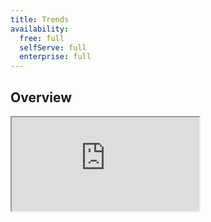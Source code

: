 ```yaml
---
title: Trends
availability:
  free: full
  selfServe: full
  enterprise: full
---
```





## Overview
<iframe
    src="https://www.youtube-nocookie.com/embed/2jQco8hEvTI?start=493"
    className="rounded shadow-xl"
/>

Trends insights enable you to plot data from people, events, and properties in numerous ways, such as on linear line charts, bar charts, area charts, pie charts, and tables. 

They're useful for finding patterns in your data, as well as monitoring your product to ensure everything is running smoothly.

Trends is the default insight type in PostHog.

## What can you learn from trends?

You can:

- Track how your most important metrics change over time.
- Identify long-term patterns, or cycles in your usage.
- Compare the usage of different features side-by-side.
- Identify and create cohorts of users based on when they performed events.
- Determine how a specific change affects usage or engagement with your product.
- Analyze how the _properties of events_ vary over time using aggregation (sum, average, etc).

You can also visualize the same data points in a variety of ways. 

Below is the number of active viewers on Hogflix, an imaginary streaming service for hedgehogs.

IMAGE HERE

This is a number chart, which is useful for seeing the total of all events in a given period, and how it's changed compared to the previous period.

[IMAGE HERE]

Above is the same metric, active viewers of Hogflix, over the last 90 days and grouped by week.

[IMAGE HERE]

And you can break down these users by properties, like in the above bar chart that shows Hogflix viewers broken down by country.

Read the [chart types docs](LINK HERE) for a summary of all supported visualizations.

## Getting started

### 1. Creating a new trend

To create a new trend insight, navigate to the [Product analytics](https://us.posthog.com/insights) tab in the sidebar, where you can also view a list of all your saved insights. 

Next, click the 'New insight' button in the top right – you can also click the `+` symbol next to 'Product analytics' n the sidebar. 

Trends is the default insight type, so clicking 'New insight' will always create a trends insight.

You should now see a screen that looks like this:

<ProductScreenshot
    imageLight = {newInsightsLight} 
    imageDark = {newInsightsDark}
    classes="rounded"
    alt="New insight"
/>

### 2. Configuring your insight

The default event type is `Pageview`. 

To change the event being tracked, click on the dropdown the dropdown to the right of the <div className="inline-flex items-center justify-center rounded-full border-2 font-semibold" style={{ width: '20px', height: '20px', borderColor: 'rgb(29, 74, 255)', color: 'rgb(29, 74, 255)', backgroundColor: 'rgba(29, 74, 255, 0.15)' }}>A</div> icon.

<ProductScreenshot
    imageLight = {selectEventLight} 
    imageDark = {selectEventDark}
    classes="rounded"
    alt="Selecting our event"
/>

This dropdown allows you to search through all your [events](/docs/data/events) and [actions](/docs/data/actions), and pick which one you would like to plot data from.

We aggregate events by the total number (Total count) by default. Click the dropdown to choose a different metric, such as `Unique users` or `Daily active users`. See the [event and property aggregation docs](LINK HERE) for a full breakdown of options.

Line charts are the default chart type. See the [chart types docs](/docs/product-analytics/trends/charts) for a breakdown of all the options.

> **Note:** A dotted line indicated the data for that period is still being collected. If you choose a date range of the last 30 days grouped by week, for example, the week you're currently in would be dotted because the week hasn't ended yet. 

### 3. Adding filters based on properties

It's often useful to analyze a subset of events, such as `Pageview` events for a specific URL, or events performed by users in a specific country. To do this, we add a property filters.

To add a filter to an event series, click on the <FilterIcon /> icon next to the event name, and then click the **Add filter** button.

This will bring up a dropdown where you can search through all event properties and choose the one you would like to filter based on. 

REPLACE THIS WITH VIDEO

<ProductScreenshot
    imageLight = {basicFilterLight} 
    imageDark = {basicFilterDark}
    classes="rounded"
    alt="A filter that only shows events from desktop users"
/>

In this example, we've chosen the `Latest Device Type` property, so that we can plot data for `Desktop` users only.

ADD VIDEO HERE

If we wanted to include events from `Mobile` users as well, we can create an additional series by clicking the <CopyIcon /> icon to duplicate the existing series, then change the `Latest Device Type` field to `Mobile`.

This generates a line chart with `Pageview` events for `Desktop` and `Mobile` users plotted together for the last 7 days.

VIDEO / OR IMAGE HERE

Click on **Add graph series** to add more series. 

Read more about filters in the [filtering events docs](/docs/product-analytics/trends/filters).

### 4. Changing the time range

The default time range is the last 7 days.

To change this, click on the drop down where it says 'Last 7 days' and select your desired date range. 

You can also select how events are grouped – e.g. by hour, day, week, or month.

REPLACE THIS IMAGE

<ProductScreenshot
    imageLight = {longerDateLight} 
    imageDark = {longerDateDark}
    classes="rounded"
    alt="Showing a chart over a longer date range (90 days)"
/>

Smoothing, where we apply a 7-day or 28-day rolling average, is available when data is grouped by day. This is useful for eliminating excess variability in data, and identifying long-term patterns in very noisy data.

> **Note** Setting a very long time range can severely impact query performance, especially for high-volume events. If you find it's taking too long to load, consider reducing your date range, or [enabling sampling](/docs/product-analytics/sampling).

### 5. Saving and sharing your insight

We generate an insight name automatically based on your events and filters. Click the <PencilIcon /> next to the name to create your own.

You can add a description, too. Descriptions support Markdown, so you can add links, bullet points, and text formatting to add more context for other users.

VIDEO HERE

Click 'Save' in the top right at any time to save your insight. Once saved, an 'Edit' button replaces it.

There are several ways to share your insight:

#### Add to dashboard 

Insights can belong to multiple dashboards at once, so you don't have to create the same insight over and over again. Just click 'Add to dashboard'. After this you can see all the dashboards an insight belongs to, and navigate to them, by clicking the 'Manage dashboards'.

VIDEO

#### Add to notebook

Notebooks are a great way to do ad hoc analysis using existing insights, or by creating new insights inside a notebook. Notebooks are more flexible

Click 'Add to notebook' in the top right to do so. Alternatively, click on 'Notebook' in the right sidebar and then drag and drop insights from the product analytics page into a notebook. 

VIDEO

#### Export or embed

Click the `...` menu on any insight to view the export and embed options. 

Choose 'Share or embed' to share a live version of your insight as an iframe, like the one below.

EMBED INSIGHT HERE

Alternatively, go to 'Export' and choose the PNG option to generate a PNG version of your insight that you can use anywhere, such as the one below.

IMAGE HERE

#### Create a subscription

You can also create a subscription to an insight, which you can send to an email, or list of emails, or to a Slack channel.

Go to 'Subscribe' and 'New subscription' and choose the type of subscription you want, and the frequency.

See the [subscriptions docs](/docs/product-analytics/subscriptions) for a complete guide.